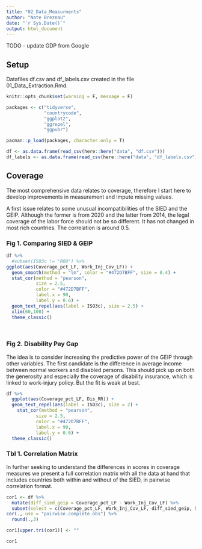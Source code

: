 ```yaml
---
title: "02_Data_Measurments"
author: "Nate Breznau"
date: "`r Sys.Date()`"
output: html_document
---
```

TODO - update GDP from Google

## Setup

Datafiles df.csv and df_labels.csv created in the file 01_Data_Extraction.Rmd.

```r
knitr::opts_chunk$set(warning = F, message = F)

packages <- c("tidyverse",
              "countrycode",
              "ggplot2",
              "ggrepel",
              "ggpubr")

pacman::p_load(packages, character.only = T)

df <- as.data.frame(read_csv(here::here("data", "df.csv")))
df_labels <- as.data.frame(read_csv(here::here("data", "df_labels.csv")))
```

## Coverage

The most comprehensive data relates to coverage, therefore I start here to develop improvements in measurement and impute missing values.

A first issue relates to some unusual incompatibilities of the SIED and the GEIP. Although the former is from 2020 and the latter from 2014, the legal coverage of the labor force should not be so different. It has not changed in most rich countries. The correlation is around 0.5. 

### Fig 1. Comparing SIED & GEIP

```r
df %>%
  #subset(ISO3c != "ROU") %>%
ggplot(aes(Coverage_pct_LF, Work_Inj_Cov_LF)) +
  geom_smooth(method = "lm", color = "#472D7BFF", size = 0.4) +
  stat_cor(method = "pearson", 
           size = 2.5, 
           color = "#472D7BFF",
           label.x = 90,
           label.y = 0.6) +
  geom_text_repel(aes(label = ISO3c), size = 2.5) +
  xlim(60,100) +
  theme_classic()
  
  
```


### Fig 2. Disability Pay Gap

The idea is to consider increasing the predictive power of the GEIP through other variables. The first candidate is the difference in average income between normal workers and disabled persons. This should pick up on both the generosity and especially the coverage of disability insurance, which is linked to work-injury policy. But the fit is weak at best.

```r
df %>%
  ggplot(aes(Coverage_pct_LF, Dis_RR)) +
  geom_text_repel(aes(label = ISO3c), size = 2) +
    stat_cor(method = "pearson", 
           size = 2.5, 
           color = "#472D7BFF",
           label.x = 90,
           label.y = 0.6) +
  theme_classic()
```

### Tbl 1. Correlation Matrix

In further seeking to understand the differences in scores in coverage measures we present a full correlation matrix with all the data at hand that includes countries both within and without of the SIED, in pairwise correlation format. 

```r
cor1 <- df %>%
  mutate(diff_sied_geip = Coverage_pct_LF - Work_Inj_Cov_LF) %>%
  subset(select = c(Coverage_pct_LF, Work_Inj_Cov_LF, diff_sied_geip, Sick_Cov_LF, Sick_Cov_Pop, gdppc, pop, lfp_total, lfp_female, Dis_RR, replacement_rate_perm, replacement_rate_temp, labor_workinjury_firstlaw, labor_workinjury_firstins)) %>%
cor(., use = "pairwise.complete.obs") %>%
  round(.,3)

cor1[upper.tri(cor1)] <- ""

cor1
```

